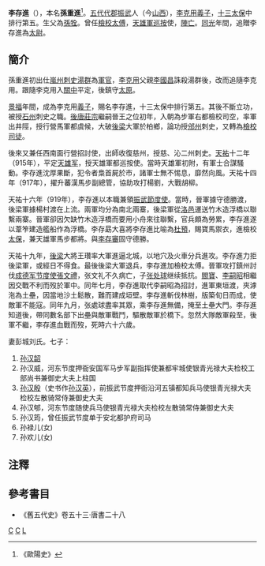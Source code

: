 '''李存進'''（{{bd|855年||922年|catIdx=L}}），本名'''孫重進'''<ref>《歐陽史》</ref>。[[五代|五代]][[代郡|代郡]][[代縣|振武]]人（今[[山西|山西]]），[[李克用|李克用]][[義子|義子]]，[[十三太保|十三太保]]中排行第五。生父為[[孫牷|孫牷]]。曾任[[檢校|檢校]][[太傅|太傅]]，[[天雄軍|天雄軍]][[巡按|巡按]]使，[[陣亡|陣亡]]。[[同光|同光]]年間，追贈李存進為[[太尉|太尉]]。

==簡介==
孫重進初出仕[[嵐州|嵐州]][[刺史|刺史]][[湯群|湯群]]為[[軍官|軍官]]，[[李克用|李克用]]父親[[李國昌|李國昌]]誅殺湯群後，改而追隨李克用。跟隨李克用入[[關中|關中]]平定，後鎮守[[太原|太原]]。

[[景福_(唐朝)|景福]]年間，成為李克用[[義子|義子]]，賜名李存進，十三太保中排行第五。其後不斷立功，被授[[石州|石州]]刺史之職。[[後唐莊宗|後唐莊宗]]繼嗣晉王之位初年，入朝為步軍右都檢校司空，率軍出井陘，授行營馬軍都虞候，大破[[後梁|後梁]]大軍於柏鄉，論功授[[邠州|邠州]]刺史，又轉為[[檢校|檢校]][[司徒|司徒]]。

後來又兼任西南面行營招討使，出師收復慈州，授慈、沁二州刺史。[[天祐_(唐朝)|天祐]]十二年（915年），平定[[天雄军|天雄军]]，授天雄軍都巡按使。當時天雄軍初附，有軍士合謀騷動。李存進沈厚果斷，犯令者梟首屍於市，諸軍士無不惕息，靡然向風。天祐十四年（917年），擢升蕃漢馬步副總管，協助攻打楊劉，大戰胡柳。

天祐十六年（919年），李存進以本職兼領[[振武節度使|振武節度使]]。當時，晉軍據守德勝渡，後梁軍據楊村渡在上流。兩軍均分為南北兩寨，後梁軍從[[洛邑|洛邑]]運送竹木造浮橋以聯繫兩寨。晉軍卻因欠缺竹木造浮橋而要用小舟來往聯繫，官兵頗為勞累，李存進遂以葦笮建造艦船作為浮橋。李存勗大喜將李存進比喻為[[杜預|杜預]]，賜寶馬禦衣，進檢校[[太保|太保]]，兼天雄軍馬步都將。與[[李存審|李存審]]固守德勝。

天祐十九年，[[後梁|後梁]]大將王瓚率大軍進逼北城，以地穴及火車分兵進攻。李存進力拒後梁軍，或經日不得食。最後後梁大軍退兵，李存進加檢校太傅。晉軍攻打鎮州討伐[[成德军节度使|成德军节度使]][[張文禮|張文禮]]，张文礼不久病亡，子[[张处球|张处球]]继续抵抗。[[閻寶|閻寶]]、[[李嗣昭|李嗣昭]]相繼因交戰不利而歿於軍中。同年七月，李存進取代李嗣昭為招討，進軍東垣渡，夾滹沲為土壘，因當地沙土鬆散，難而建成垣壁。李存進斬伐林樹，版築旬日而成，使敵軍不能寇。同年九月，张處球盡率其眾，乘李存進無備，掩至土壘大門。李存進知道後，帶同數名部下出壘與敵軍戰鬥，驅散敵軍於橋下。忽然大隊敵軍殺至，後軍不繼，李存進血戰而歿，死時六十六歲。

妻彭城刘氏。七子：
#[[孙汉韶|孙汉韶]]
#孙汉威，河东节度押衙安国军马步军副指挥使兼都牢城使银青光禄大夫检校工部尚书兼御史大夫上柱国
#[[孙汉殷|孙汉殷]]（史书作[[孙汉英|孙汉英]]），前振武节度押衙沿河五镇都知兵马使银青光禄大夫检校左散骑常侍兼御史大夫
#孙汉郇，河东节度随使兵马使银青光禄大夫检校左散骑常侍兼御史大夫
#孙汉筠，曾任振武节度单于安北都护府司马
#孙禄儿(女)
#孙欢儿(女)

==注釋==
<div class="references-small">
<references />
</div>

==參考書目==
* 《舊五代史》卷五十三·唐書二十八

{{十三太保}}

[[Category:孙姓|C]]
[[Category:李姓|C]]
[[Category:五代十國軍事人物|L]]